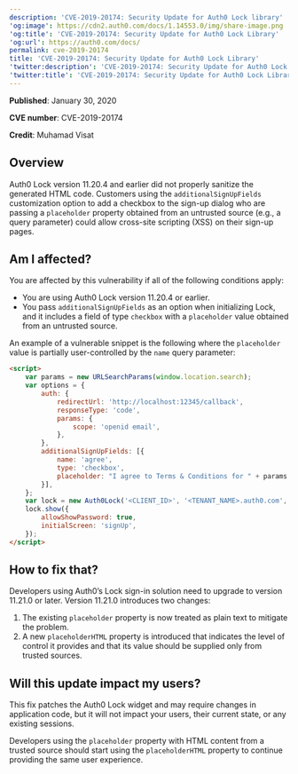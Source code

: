 ```yaml
---
description: 'CVE-2019-20174: Security Update for Auth0 Lock library'
'og:image': https://cdn2.auth0.com/docs/1.14553.0/img/share-image.png
'og:title': 'CVE-2019-20174: Security Update for Auth0 Lock Library'
'og:url': https://auth0.com/docs/
permalink: cve-2019-20174
title: 'CVE-2019-20174: Security Update for Auth0 Lock Library'
'twitter:description': 'CVE-2019-20174: Security Update for Auth0 Lock library'
'twitter:title': 'CVE-2019-20174: Security Update for Auth0 Lock Library'
---
```

**Published**: January 30, 2020

**CVE number**: CVE-2019-20174

**Credit**: Muhamad Visat

## Overview

Auth0 Lock version 11.20.4 and earlier did not properly sanitize the generated HTML code. Customers using the `additionalSignUpFields` customization option to add a checkbox to the sign-up dialog who are passing a `placeholder` property obtained from an untrusted source (e.g., a query parameter) could allow cross-site scripting (XSS) on their sign-up pages.

## Am I affected?

You are affected by this vulnerability if all of the following conditions apply:

* You are using Auth0 Lock version 11.20.4 or earlier.
* You pass `additionalSignUpFields` as an option when initializing Lock, and it includes a field of type `checkbox` with a `placeholder` value obtained from an untrusted source.

An example of a vulnerable snippet is the following where the `placeholder` value is partially user-controlled by the `name` query parameter:

```html lines
<script>
    var params = new URLSearchParams(window.location.search);
    var options = {
        auth: {
            redirectUrl: 'http://localhost:12345/callback',
            responseType: 'code',
            params: {
                scope: 'openid email',
            },
        },
        additionalSignUpFields: [{
            name: 'agree',
            type: 'checkbox',
            placeholder: "I agree to Terms & Conditions for " + params.get('name'),
        }],
    };
    var lock = new Auth0Lock('<CLIENT_ID>', '<TENANT_NAME>.auth0.com', options);
    lock.show({
        allowShowPassword: true,
        initialScreen: 'signUp',
    });
</script>
```






## How to fix that?

Developers using Auth0’s Lock sign-in solution need to upgrade to version 11.21.0 or later. Version 11.21.0 introduces two changes:

1. The existing `placeholder` property is now treated as plain text to mitigate the problem.
2. A new `placeholderHTML` property is introduced that indicates the level of control it provides and that its value should be supplied only from trusted sources.

## Will this update impact my users?

This fix patches the Auth0 Lock widget and may require changes in application code, but it will not impact your users, their current state, or any existing sessions.

Developers using the `placeholder` property with HTML content from a trusted source should start using the `placeholderHTML` property to continue providing the same user experience.